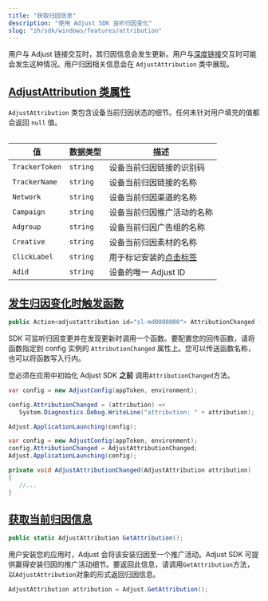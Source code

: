 ```yaml
---
title: "获取归因信息"
description: "使用 Adjust SDK 监听归因变化"
slug: "zh/sdk/windows/features/attribution"
---
```


用户与 Adjust 链接交互时，其归因信息会发生更新。用户与[深度链接](https://help.adjust.com/zh/article/deep-links)交互时可能会发生这种情况。用户归因相关信息会在 `AdjustAttribution` 类中展现。

## [AdjustAttribution 类属性](adjustattribution-class-properties)

`AdjustAttribution` 类包含设备当前归因状态的细节。任何未针对用户填充的值都会返回 `null` 值。

<Table>

| 值             | 数据类型 | 描述                                                                      |
| -------------- | -------- | ------------------------------------------------------------------------- |
| `TrackerToken` | `string` | 设备当前归因链接的识别码                                                  |
| `TrackerName`  | `string` | 设备当前归因链接的名称                                                    |
| `Network`      | `string` | 设备当前归因渠道的名称                                                    |
| `Campaign`     | `string` | 设备当前归因推广活动的名称                                                |
| `Adgroup`      | `string` | 设备当前归因广告组的名称                                                  |
| `Creative`     | `string` | 设备当前归因素材的名称                                                    |
| `ClickLabel`   | `string` | 用于标记安装的[点击标签](https://help.adjust.com/zh/article/user-rewards) |
| `Adid`         | `string` | 设备的唯一 Adjust ID                                                      |

</Table>

## [发生归因变化时触发函数](trigger-a-function-when-attribution-changes)

<CodeBlock title="属性声明">

```cs
public Action<adjustattribution id="sl-md0000000"> AttributionChanged { get; set; }
```

</CodeBlock>

SDK 可监听归因变更并在发现更新时调用一个函数。要配置您的回传函数，请将函数指定到 config 实例的 `AttributionChanged` 属性上。您可以传送函数名称，也可以将函数写入行内。

<Callout type="important">

您必须在应用中初始化 Adjust SDK **之前** 调用`AttributionChanged`方法。

</Callout>
<Tabs>
<Tab title="行内函数">

```cs
var config = new AdjustConfig(appToken, environment);

config.AttributionChanged = (attribution) =>
   System.Diagnostics.Debug.WriteLine("attribution: " + attribution);

Adjust.ApplicationLaunching(config);
```

</Tab>
<Tab title="函数名称">

```cs
var config = new AdjustConfig(appToken, environment);
config.AttributionChanged = AdjustAttributionChanged;
Adjust.ApplicationLaunching(config);

private void AdjustAttributionChanged(AdjustAttribution attribution)
{
   //...
}
```

</Tab>
</Tabs>

## [获取当前归因信息](get-current-attribution-information)

<CodeBlock title="方法签名">

```cs
public static AdjustAttribution GetAttribution();
```

</CodeBlock>
<MinorVersion added="v4.12.0">

用户安装您的应用时，Adjust 会将该安装归因至一个推广活动。Adjust SDK 可提供赢得安装归因的推广活动细节。要返回此信息，请调用`GetAttribution`方法，以`AdjustAttribution`对象的形式返回归因信息。

</MinorVersion>

```cs
AdjustAttribution attribution = Adjust.GetAttribution();
```
